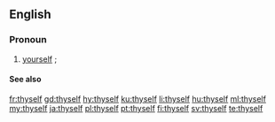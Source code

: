 ==English==

===Pronoun===
{{head|en|pronoun|cat2=second person pronouns}}

# {{lb|en|archaic|literary|dialectal}} [[yourself]] {{qualifier|as the object of a verb or preposition or as an intensifier}}; {{non-gloss definition|reflexive case of ''[[thou]]''}}
#: {{ux|en|Thou hast only '''thyself''' to blame.}}
#: {{ux|en|Thou '''thyself''' art to blame.}}

====See also====
{{English personal pronouns}}

[[fr:thyself]]
[[gd:thyself]]
[[hy:thyself]]
[[ku:thyself]]
[[li:thyself]]
[[hu:thyself]]
[[ml:thyself]]
[[my:thyself]]
[[ja:thyself]]
[[pl:thyself]]
[[pt:thyself]]
[[fi:thyself]]
[[sv:thyself]]
[[te:thyself]]